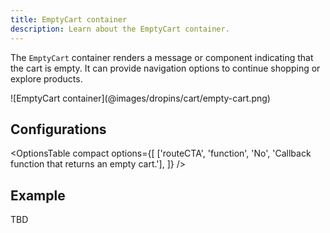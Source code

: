 ```yaml
---
title: EmptyCart container
description: Learn about the EmptyCart container.
---
```



The `EmptyCart` container renders a message or component indicating that the cart is empty.
It can provide navigation options to continue shopping or explore products.

<Diagram caption="EmptyCart container">
  ![EmptyCart container](@images/dropins/cart/empty-cart.png)
</Diagram>


## Configurations

<OptionsTable
  compact
  options={[
    ['routeCTA', 'function', 'No', 'Callback function that returns an empty cart.'],
      ]}
/>

## Example

TBD
